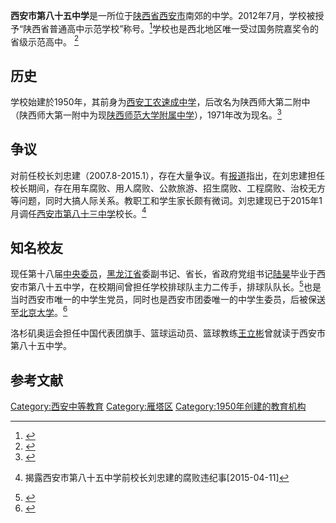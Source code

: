 {{Infobox School
  | name        = 西安市第八十五中学
  | other_name  = Xi'an NO.85 High School
  | image       = [[File:西安市第八十五中学校徽.jpg|File:西安市第八十五中学校徽.jpg]]
  | motto       = 立德、立功、立言、立信<ref name=rec>{{Cite web|url=http://www.xa85.com/zsjz.asp|title=西安市第八十五中学2012年招生简章|author=|date=|publisher=|language=zh-hans|accessdate=2013年1月12日|quote=|deadurl=yes|archiveurl=https://web.archive.org/web/20111118133643/http://www.xa85.com/zsjz.asp|archivedate=2011年11月18日|df=}}</ref>
  | established = 1950年<ref name=inf/>
  | type        = 公立中学
  | religion    = 
  | affiliation =
  | district    = [[雁塔区|雁塔区]]
  | grades      = 初中、高中
  | principal   = 吴保印（2015.1）
  | dean        = 
  | college     = 
  | house       = 
  | sc          =
  | cs          = 
  | faculty     = 
  | staff       = 
  | students    = 
  | athletics   = 田径<ref name=rec/>
  | conference  = 
  | colors      = 
  | mascot      = 
  | magazine    = 
  | free_label  = 校歌
  | free_text   = 我们青春的摇篮<ref>{{Cite web |url= http://www.xa85.com/news.asp?id=659&bigclassid=54&smallclassid=108 |title= 纪念“一二·九”学生运动歌咏比赛的安排 |author=  |date= 2006年11月13日 |publisher=  |language= zh-hans |accessdate= 2013年1月12日 |quote=  |archive-url= https://web.archive.org/web/20160311125003/http://xa85.com/news.asp?bigclassid=54&id=659&smallclassid=108 |archive-date= 2016年3月11日 |dead-url= yes }}</ref>
  | free_label2 = 校园面积
  | free_text2  = 85亩
  | free_label3 = 
  | free_text3  = 
  | free_label4 = 
  | free_text4  = 
  | free_label5 = 
  | free_text5  = 
  | free_label6 = 
  | free_text6  = 
  | address     = 西安市翠华路254号(邮编：710061)
  | tel         = 029-85254685 
  | fax         = 
  | mail        = 
  | website     = http://www.xa85.com
}}
'''西安市第八十五中学'''是一所位于[[陕西省|陕西省]][[西安市|西安市]]南郊的中学。2012年7月，学校被授予“陕西省普通高中示范学校”称号。<ref>{{Cite web |url= http://media.hsw.cn/system/2012/07/09/051375102.shtml |title= 西安三所学校晋升省级示范学校 |author= 陈思存 |date= 2012-07-09 |publisher= 《[[华商报_(陕西)|华商报]]》 |language= zh-hans |accessdate= 2012-08-08 |quote=  |deadurl= yes |archiveurl= https://web.archive.org/web/20160304114714/http://media.hsw.cn/system/2012/07/09/051375102.shtml |archivedate= 2016-03-04 |df=  }}</ref>学校也是西北地区唯一受过国务院嘉奖令的省级示范高中。
<ref>{{Cite web |url= http://www.sanqindaily.com/News/20130716/305586.html |title= 经营一所提升学生生命质量的学校西安市第八十五中学 |author=  |date= 2013-07-16 |publisher= [[三秦都市报|三秦都市报]] |language= zh-hans |accessdate= 2013年8月28日 |quote=  }}{{Dead link|date=2020年3月 |bot=InternetArchiveBot |fix-attempted=yes }}</ref>

==历史==
学校始建於1950年，其前身为[[西安工农速成中学|西安工农速成中学]]，后改名为陕西师大第二附中（陕西师大第一附中为现[[陕西师范大学附属中学|陕西师范大学附属中学]]），1971年改为现名。<ref name=inf>{{Cite web|url=http://www.xa85.com/xxgk.asp|title=学校概况|author=|date=|publisher=|language=zh-hans|accessdate=2012-08-08|quote=|deadurl=yes|archiveurl=https://web.archive.org/web/20110912015545/http://www.xa85.com/xxgk.asp|archivedate=2011-09-12|df=}}</ref>

==争议==
对前任校长刘忠建（2007.8-2015.1），存在大量争议。有[https://web.archive.org/web/20170110020441/http://www.toutiaowang.cn/news/ms/35658.html 报道]指出，在刘忠建担任校长期间，存在用车腐败、用人腐败、公款旅游、招生腐败、工程腐败、治校无方等问题，同时大搞人际关系。教职工和学生家长颇有微词。刘忠建现已于2015年1月调任[[西安市第八十三中学|西安市第八十三中学]]校长。<ref>{{cite web |url=http://www.toutiaowang.cn/news/ms/35658.html |title=存档副本 |accessdate=2017年1月9日 |deadurl=yes |archiveurl=https://web.archive.org/web/20170110020441/http://www.toutiaowang.cn/news/ms/35658.html |archivedate=2017年1月10日 |df= }} 揭露西安市第八十五中学前校长刘忠建的腐败违纪事[2015-04-11]</ref>


==知名校友==
现任第十八届[[中央委员|中央委员]]，[[黑龙江省|黑龙江省]]委副书记、省长，省政府党组书记[[陆昊|陆昊]]毕业于西安市第八十五中学，在校期间曾担任学校排球队主力二传手，排球队队长。<ref>{{Cite web |url= http://politics.people.com.cn/GB/1025/7199891.html |title= 解读团中央第一书记陆昊 |author=  |date= 2008年5月6日 |publisher= 人民网 |language= zh-hans |accessdate= 2013年1月12日 |quote=  |archive-date= 2019年4月17日 |archive-url= https://web.archive.org/web/20190417192347/http://politics.people.com.cn/GB/1025/7199891.html |dead-url= no }}</ref>也是当时西安市唯一的中学生党员，同时也是西安市团委唯一的中学生委员，后被保送至[[北京大学|北京大学]]。<ref>{{Cite web |url= http://news.ifeng.com/mainland/200805/0521_17_553735.shtml |title= 陆昊从政经历：一直“最年轻” |author= 陈彦炜 |date= 2008年5月21日 |publisher= 南方人物周刊 |language= zh-hans |accessdate= 2013年1月12日 |quote=  |archive-date= 2020年10月17日 |archive-url= https://web.archive.org/web/20201017230516/http://news.ifeng.com/mainland/200805/0521_17_553735.shtml |dead-url= no }}</ref>

洛杉矶奥运会担任中国代表团旗手、篮球运动员、篮球教练[[王立彬|王立彬]]曾就读于西安市第八十五中学。

== 参考文献 ==
<references />

{{陕西省普通高中示范性学校}}

[[Category:西安中等教育|Category:西安中等教育]]
[[Category:雁塔区|Category:雁塔区]]
[[Category:1950年创建的教育机构|Category:1950年创建的教育机构]]